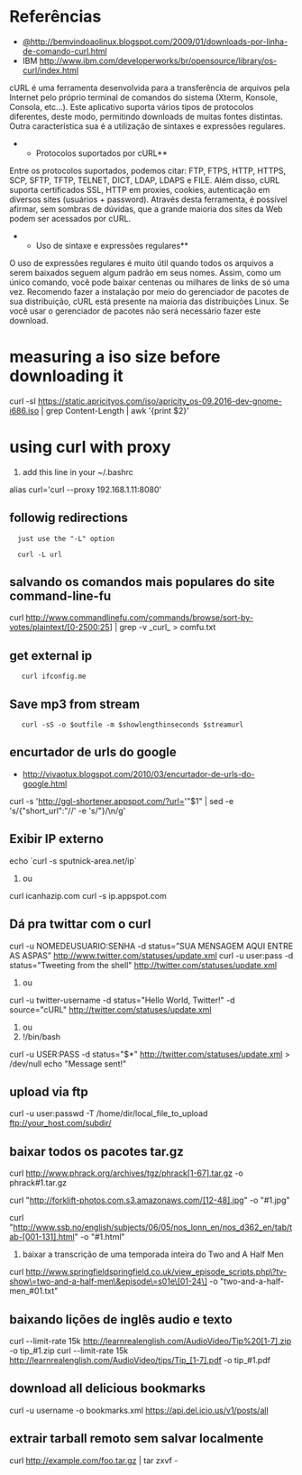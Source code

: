 =Referências=
* [[@http://bemvindoaolinux.blogspot.com/2009/01/downloads-por-linha-de-comando-curl.html]]
* IBM [[http://www.ibm.com/developerworks/br/opensource/library/os-curl/index.html]]

cURL é uma ferramenta desenvolvida para a transferência de arquivos pela
Internet pelo próprio terminal de comandos do sistema (Xterm, Konsole, Consola,
etc...). Este aplicativo suporta vários tipos de protocolos diferentes, deste
modo, permitindo downloads de muitas fontes distintas. Outra característica sua
é a utilização de sintaxes e expressões regulares.

**Protocolos suportados por cURL**

Entre os protocolos suportados, podemos citar: FTP, FTPS, HTTP, HTTPS, SCP,
SFTP, TFTP, TELNET, DICT, LDAP, LDAPS e FILE. Além disso, cURL suporta
certificados SSL, HTTP em proxies, cookies, autenticação em diversos sites
(usuários + password). Através desta ferramenta, é possível afirmar, sem
sombras de dúvidas, que a grande maioria dos sites da Web podem ser acessados
por cURL.

**Uso de sintaxe e expressões regulares**

O uso de expressões regulares é muito útil quando todos os arquivos a serem
baixados seguem algum padrão em seus nomes. Assim, como um único comando, você
pode baixar centenas ou milhares de links de só uma vez.  Recomendo fazer a
instalação por meio do gerenciador de pacotes de sua distribuição, cURL está
presente na maioria das distribuições Linux. Se você usar o gerenciador de
pacotes não será necessário fazer este download.

= measuring a iso size before downloading it=

curl -sI https://static.apricityos.com/iso/apricity_os-09.2016-dev-gnome-i686.iso | grep Content-Length | awk '{print $2}'

=using curl with proxy=

# add this line in your ~/.bashrc
alias curl='curl --proxy 192.168.1.11:8080'

== followig redirections ==

   just use the "-L" option

   curl -L url

==salvando os comandos mais populares do site command-line-fu==

curl http://www.commandlinefu.com/commands/browse/sort-by-votes/plaintext/[0-2500:25] | grep -v _curl_ > comfu.txt

==get external ip==

    curl ifconfig.me

==Save mp3 from stream==

    curl -sS -o $outfile -m $showlengthinseconds $streamurl

==encurtador de urls do google==
* http://vivaotux.blogspot.com/2010/03/encurtador-de-urls-do-google.html

curl -s 'http://ggl-shortener.appspot.com/?url='"$1" | sed -e 's/{"short_url":"//' -e 's/"}/\n/g'

==Exibir IP externo==

echo `curl -s sputnick-area.net/ip`

# ou
curl icanhazip.com
curl -s ip.appspot.com

==Dá pra twittar com o curl==

curl -u NOMEDEUSUARIO:SENHA -d status=”SUA MENSAGEM AQUI ENTRE AS ASPAS” http://www.twitter.com/statuses/update.xml
curl -u user:pass -d status="Tweeting from the shell" http://twitter.com/statuses/update.xml

# ou
curl -u twitter-username -d status="Hello World, Twitter!" -d source="cURL" http://twitter.com/statuses/update.xml

#ou
#!/bin/bash
curl -u USER:PASS -d status="$*" http://twitter.com/statuses/update.xml > /dev/null
echo "Message sent!"

==upload via ftp==

curl -u user:passwd -T /home/dir/local_file_to_upload ftp://your_host.com/subdir/

==baixar todos os pacotes tar.gz==

curl http://www.phrack.org/archives/tgz/phrack[1-67].tar.gz -o phrack#1.tar.gz

curl "http://forklift-photos.com.s3.amazonaws.com/[12-48].jpg" -o "#1.jpg"

curl "http://www.ssb.no/english/subjects/06/05/nos_lonn_en/nos_d362_en/tab/tab-[001-131].html" -o "#1.html"

# baixar a transcrição de uma temporada inteira do Two and A Half Men
curl http://www.springfieldspringfield.co.uk/view_episode_scripts.php\?tv-show\=two-and-a-half-men\&episode\=s01e\[01-24\] -o "two-and-a-half-men_#01.txt"

==baixando lições de inglês audio e texto==

curl --limit-rate 15k http://learnrealenglish.com/AudioVideo/Tip%20[1-7].zip -o tip_#1.zip
curl --limit-rate 15k http://learnrealenglish.com/AudioVideo/tips/Tip_[1-7].pdf -o tip_#1.pdf

==download all delicious bookmarks==

curl -u username -o bookmarks.xml https://api.del.icio.us/v1/posts/all

==extrair tarball remoto sem salvar localmente==

curl http://example.com/foo.tar.gz | tar zxvf -
